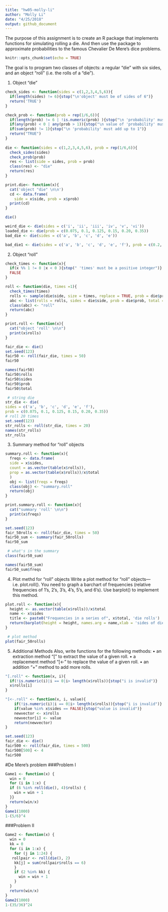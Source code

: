 ```yaml
---
title: "hw05-molly-li"
author: "Molly Li"
date: "4/25/2018"
output: github_document
---
```




The purpose of this assignment is to create an R package that implements functions for simulating rolling a die. And then use the package to approximate probabilities to the famous Chevalier De Mere’s dice problems.

```r
knitr::opts_chunk$set(echo = TRUE)
```
The goal is to program two classes of objects: a regular "die" with six sides, and an object "roll" (i.e. the rolls of a "die").

1) Object "die"
```r
check_sides <- function(sides = c(1,2,3,4,5,6)){
  if(length(sides) != 6){stop("\n'object' must be of sides of 6")}
  return('TRUE')
}

check_prob <- function(prob = rep(1/6,6)){
  if(length(prob) != 6 | !is.numeric(prob) ){stop("\n 'probability' must be a numeric vector of length 6") }
  if(any(prob) < 0 | any(prob > 1)){stop("\n value of 'probability' must be inbetween 0 and 1")}
  if(sum(prob) != 1){stop("\n 'probability' must add up to 1")}
  return("TRUE")
}
 
die <- function(sides = c(1,2,3,4,5,6), prob = rep(1/6,6)){
  check_sides(sides)
  check_prob(prob)
  res <- list(side = sides, prob = prob)
  class(res) <- "die"
  return(res)
}

print.die<- function(x){
  cat('object "die" \n\n')
  cd <- data.frame(
    side = x$side, prob = x$prob)
  print(cd)
}

die()
```

```r
weird_die <- die(sides = c('i', 'ii', 'iii', 'iv', 'v', 'vi')) 
loaded_die <- die(prob = c(0.075, 0.1, 0.125, 0.15, 0.20, 0.35))
bad_die <- die(sides = c('a', 'b', 'c', 'd', 'e'))
```

```r
bad_die1 <- die(sides = c('a', 'b', 'c', 'd', 'e', 'f'), prob = c(0.2, 0.1, 0.1, 0.1, 0.5, 0.1))
```

2) Object "roll"
```r
check_times <- function(x){
  if(x %% 1 != 0 |x < 0 ){stop(" 'times' must be a positive integer")}
  FALSE
}

roll <- function(die, times =1){
  check_times(times)
  rolls <- sample(die$side, size = times, replace = TRUE, prob = die$prob)
  abc <- list(rolls = rolls, sides = die$side, prob = die$prob, total = times )
  class(abc) <- "roll"
  return(abc)
}

print.roll <- function(x){
  cat("object 'roll' \n\n")
  print(x$rolls)
}
```

```r
fair_die <- die() 
set.seed(123)
fair50 <- roll(fair_die, times = 50) 
fair50
```

```r
names(fair50)
fair50$rolls
fair50$sides
fair50$prob
fair50$total
```

```r
 # string die
str_die <- die(
sides = c('a', 'b', 'c', 'd', 'e', 'f'),
prob = c(0.075, 0.1, 0.125, 0.15, 0.20, 0.35))
# roll 20 times
set.seed(123)
str_rolls <- roll(str_die, times = 20) 
names(str_rolls)
str_rolls
```


3) Summary method for "roll" objects
```r
summary.roll <- function(x){
  freqs <- data.frame(
  side = x$sides,
  count = as.vector(table(x$rolls)),
  prop = as.vector(table(x$rolls))/x$total
  )
  obj <- list(freqs = freqs) 
  class(obj) <- "summary.roll"
  return(obj)
}

print.summary.roll <- function(x){
  cat("summary 'roll' \n\n")
  print(x$freqs)
}
```

```r
set.seed(123)
fair_50rolls <- roll(fair_die, times = 50) 
fair50_sum <- summary(fair_50rolls)
fair50_sum
```

```r
 # what's in the summary
class(fair50_sum)
```

```r
names(fair50_sum)
fair50_sum$freqs
```

4) Plot methd for "roll" objects
Write a plot method for "roll" objects—i.e. plot.roll(). You need to graph a barchart of frequencies (relative frequencies of 1’s, 2’s, 3’s, 4’s, 5’s, and 6’s). Use barplot() to implement this method.
```r
plot.roll <- function(x){
  height <- as.vector(table(x$rolls))/x$total
  name <- x$sides
  title <- paste0("Frequencies in a series of", x$total, 'die rolls')
  return(barplot(height = height, names.arg = name,xlab = 'sides of die', ylab = "relative frequencies",main = title))
}

```

```r
 # plot method
plot(fair_50rolls)
```

5) Additional Methods
Also, write functions for the following methods:
• an extraction method "[" to extract the value of a given roll.
• a replacement method "[<-" to replace the value of a given roll.
• an addition "+" method to add more rolls.
```r
"[.roll" <- function(x, i){
  if(!is.numeric(i)|i == 0|i> length(x$rolls)){stop("i is invalid")}
  x$rolls[i]
}
```

```r
"[<-.roll" <- function(x, i, value){
    if(!is.numeric(i)|i == 0|i> length(x$rolls)){stop("i is invalid")}
    if(value %in% x$sides == FALSE){stop("value is invalid")}
    newvector <- x$rolls
    newvector[i] <- value
    return(newvector)
}
```

```r
set.seed(123)
fair_die <- die()
fair500 <- roll(fair_die, times = 500)
fair500[500] <- 4
fair500
```


#De Mere's problem
###Problem I
```r
Game1 <- function(x) {
  win = 0
  for (i in 1:x) {
  if (6 %in% roll(die(), 4)$rolls) {
    win = win + 1
  }}
  return(win/x)
}
Game1(1000)
1-(5/6)^4
```

###Problem II
```r
Game2 <- function(x) {
  win = 0
  kk = 0
  for (i in 1:x) {
    for (j in 1:24) {
   rollpair <- roll(die(), 2)  
    kk[j] = sum(rollpair$rolls == 6)
    }
    if (2 %in% kk) {
      win = win + 1
    }
  }
  return(win/x)
}
Game2(1000)
1-(35/36)^24
```

